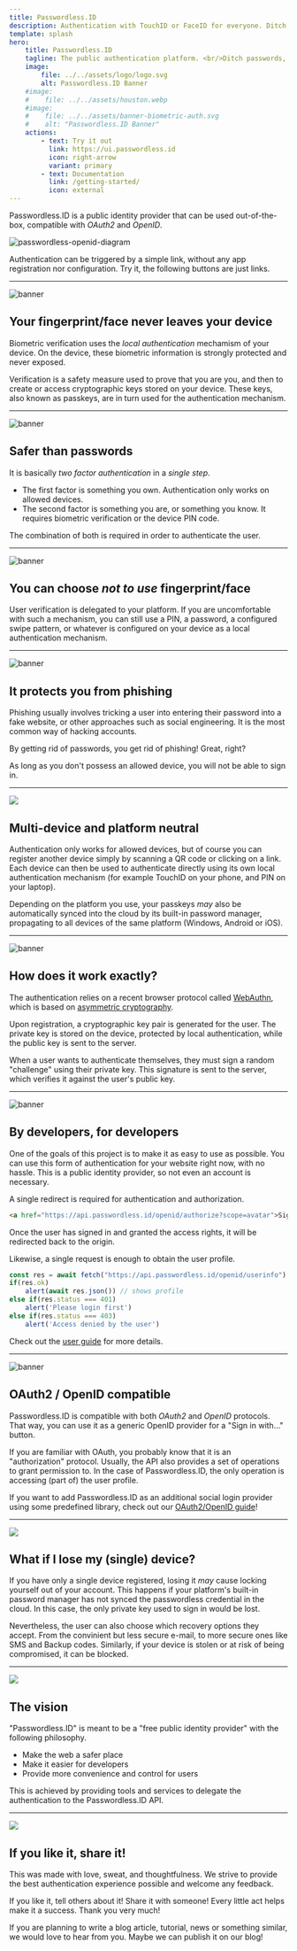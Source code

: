 ```yaml
---
title: Passwordless.ID
description: Authentication with TouchID or FaceID for everyone. Ditch passwords, boost security!
template: splash
hero:
    title: Passwordless.ID
    tagline: The public authentication platform. <br/>Ditch passwords, boost security!
    image:
        file: ../../assets/logo/logo.svg
        alt: Passwordless.ID Banner
    #image:
    #    file: ../../assets/houston.webp
    #image:
    #    file: ../../assets/banner-biometric-auth.svg
    #    alt: "Passwordless.ID Banner"
    actions:
        - text: Try it out
          link: https://ui.passwordless.id
          icon: right-arrow
          variant: primary
        - text: Documentation
          link: /getting-started/
          icon: external
---
```



Passwordless.ID is a public identity provider that can be used out-of-the-box, compatible with *OAuth2* and *OpenID*. 

![passwordless-openid-diagram](/img/passwordless-openid-diagram.png)

Authentication can be triggered by a simple link, without any app registration nor configuration.
Try it, the following buttons are just links.

---

<img class="big-icon" alt="banner" src="/img/features/Safety-Box.svg" />

Your fingerprint/face never leaves your device
----------------------------------------------

Biometric verification uses the *local authentication* mechamism of your device. On the device, these biometric information is strongly protected and never exposed.

Verification is a safety measure used to prove that you are you, and then to create or access cryptographic keys stored on your device. These keys, also known as passkeys, are in turn used for the authentication mechanism.


---

<img class="big-icon" alt="banner" src="/img/features/Protection.svg" />

Safer than passwords
--------------------------

It is basically *two factor authentication* in a *single step*.

- The first factor is something you own. 
Authentication only works on allowed devices. 
- The second factor is something you are, or something you know. 
It requires biometric verification or the device PIN code.

The combination of both is required in order to authenticate the user.


---

<img class="big-icon" alt="banner" src="/img/features/Lock-Pattern.svg" />

You can choose <i>not to use</i> fingerprint/face
-------------------------------------------------

User verification is delegated to your platform. If you are uncomfortable with such a mechanism, you can still use a PIN, a password, a configured swipe pattern, or whatever is configured on your device as a local authentication mechanism.


---


<img class="big-icon" alt="banner" src="/img/features/Phishing-Attack.svg" />

It protects you from phishing
-----------------------------

Phishing usually involves tricking a user into entering their password into a fake website, or other approaches such as social engineering. It is the most common way of hacking accounts.

By getting rid of passwords, you get rid of phishing! Great, right?

As long as you don't possess an allowed device, you will not be able to sign in.


---


<img class="big-icon" src="/img/features/icon-device.svg" />

Multi-device and platform neutral
---------------------------------

Authentication only works for allowed devices, but of course you can register another device simply by scanning a QR code or clicking on a link. Each device can then be used to authenticate directly using its own local authentication mechanism (for example TouchID on your phone, and PIN on your laptop).

Depending on the platform you use, your passkeys *may* also be automatically synced into the cloud by its built-in password manager, propagating to all devices of the same platform (Windows, Android or iOS).


---


<img class="big-icon" alt="banner" src="/img/features/innovation.svg" />

How does it work exactly? 
-------------------------

The authentication relies on a recent browser protocol called [WebAuthn](/protocols/webauthn/1_introduction), which is based on [asymmetric cryptography](https://en.m.wikipedia.org/wiki/Public-key_cryptography). 

Upon registration, a cryptographic key pair is generated for the user.
The private key is stored on the device, protected by local authentication, while the public key is sent to the server.

When a user wants to authenticate themselves, they must sign a random "challenge" using their private key. This signature is sent to the server, which verifies it against the user's public key. 


---


<img class="big-icon" alt="banner" src="/img/features/coder-woman.svg" />

By developers, for developers
-----------------------------

One of the goals of this project is to make it as easy to use as possible.
You can use this form of authentication for your website right now, with no hassle.
This is a public identity provider, so not even an account is necessary.

A single redirect is required for authentication and authorization.

```html
<a href="https://api.passwordless.id/openid/authorize?scope=avatar">Sign In</a>
```

Once the user has signed in and granted the access rights, it will be redirected back to the origin.

Likewise, a single request is enough to obtain the user profile.

```js
const res = await fetch("https://api.passwordless.id/openid/userinfo")
if(res.ok)
    alert(await res.json()) // shows profile
else if(res.status === 401)
    alert('Please login first')
else if(res.status === 403)
    alert('Access denied by the user')
```

Check out the [user guide](usage/sign-in-with) for more details.


---


<img class="big-icon" alt="banner" src="/img/features/API-Integration.svg" />

OAuth2 / OpenID compatible
-------------------------

Passwordless.ID is compatible with both *OAuth2* and *OpenID* protocols. That way, you can use it as a generic OpenID provider for a "Sign in with..." button.

If you are familiar with OAuth, you probably know that it is an "authorization" protocol. Usually, the API also provides a set of operations to grant permission to. In the case of Passwordless.ID, the only operation is accessing (part of) the user profile.

If you want to add Passwordless.ID as an additional social login provider using some predefined library, check out our [OAuth2/OpenID guide](/usage/openid)! 


---


<img class="big-icon" src="/img/features/life-buoy.svg" />

What if I lose my (single) device? 
----------------------------------

If you have only a single device registered, losing it *may* cause locking yourself out of your account. This happens if your platform's built-in password manager has not synced the passwordless credential in the cloud. In this case, the only private key used to sign in would be lost.

Nevertheless, the user can also choose which recovery options they accept. From the convinient but less secure e-mail, to more secure ones like SMS and Backup codes.
Similarly, if your device is stolen or at risk of being compromised, it can be blocked.


---

<img class="big-icon" src="/img/features/icon-target.svg" />


The vision
----------

"Passwordless.ID" is meant to be a "free public identity provider" with the following philosophy.

- Make the web a safer place
- Make it easier for developers
- Provide more convenience and control for users

This is achieved by providing tools and services to delegate the authentication to the Passwordless.ID API.


---


<img class="big-icon" src="/img/features/customer-experience.svg" />

If you like it, share it!
-------------------------

This was made with love, sweat, and thoughtfulness. We strive to provide the best authentication experience possible and welcome any feedback.

If you like it, tell others about it! Share it with someone! Every little act helps make it a success. Thank you very much!

If you are planning to write a blog article, tutorial, news or something similar, we would love to hear from you. Maybe we can publish it on our blog!

